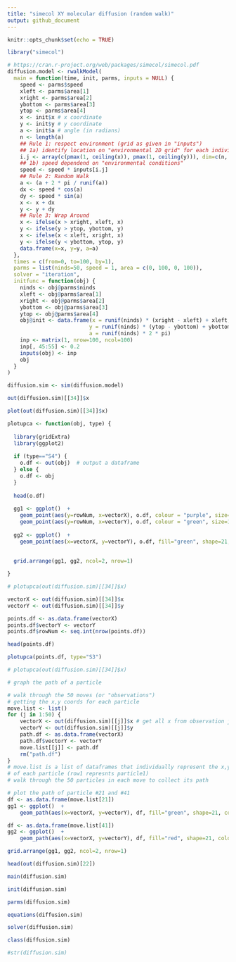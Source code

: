 ```yaml
---
title: "simecol XY molecular diffusion (random walk)"
output: github_document
---
```


```r
knitr::opts_chunk$set(echo = TRUE)
```

```r

library("simecol")

# https://cran.r-project.org/web/packages/simecol/simecol.pdf
diffusion.model <- rwalkModel(
  main = function(time, init, parms, inputs = NULL) {
    speed <- parms$speed
    xleft <- parms$area[1]
    xright <- parms$area[2]
    ybottom <- parms$area[3]
    ytop <- parms$area[4]
    x <- init$x # x coordinate
    y <- init$y # y coordinate
    a <- init$a # angle (in radians)
    n <- length(a)
    ## Rule 1: respect environment (grid as given in "inputs")
    ## 1a) identify location on "environmental 2D grid" for each individual
    i.j <- array(c(pmax(1, ceiling(x)), pmax(1, ceiling(y))), dim=c(n, 2))
    ## 1b) speed dependend on "environmental conditions"
    speed <- speed * inputs[i.j]
    ## Rule 2: Random Walk
    a <- (a + 2 * pi / runif(a))
    dx <- speed * cos(a)
    dy <- speed * sin(a)
    x <- x + dx
    y <- y + dy
    ## Rule 3: Wrap Around
    x <- ifelse(x > xright, xleft, x)
    y <- ifelse(y > ytop, ybottom, y)
    x <- ifelse(x < xleft, xright, x)
    y <- ifelse(y < ybottom, ytop, y)
    data.frame(x=x, y=y, a=a)
  },
  times = c(from=0, to=100, by=1),
  parms = list(ninds=50, speed = 1, area = c(0, 100, 0, 100)),
  solver = "iteration",
  initfunc = function(obj) {
    ninds <- obj@parms$ninds
    xleft <- obj@parms$area[1]
    xright <- obj@parms$area[2]
    ybottom <- obj@parms$area[3]
    ytop <- obj@parms$area[4]
    obj@init <- data.frame(x = runif(ninds) * (xright - xleft) + xleft,
                          y = runif(ninds) * (ytop - ybottom) + ybottom,
                          a = runif(ninds) * 2 * pi)
    inp <- matrix(1, nrow=100, ncol=100)
    inp[, 45:55] <- 0.2
    inputs(obj) <- inp
    obj
  }
)
```


```r
diffusion.sim <- sim(diffusion.model)

out(diffusion.sim)[[34]]$x
```

```r
plot(out(diffusion.sim)[[34]]$x)
```


```r

plotupca <- function(obj, type) {
  
  library(gridExtra)
  library(ggplot2)
  
  if (type=="S4") {
    o.df <- out(obj)  # output a dataframe
  } else {
    o.df <- obj
  }
  
  head(o.df)
  
  gg1 <- ggplot()  +
    geom_point(aes(y=rowNum, x=vectorX), o.df, colour = "purple", size=1, alpha=0.8)  +
    geom_point(aes(y=rowNum, x=vectorY), o.df, colour = "green", size=1, alpha=0.8)
  
  gg2 <- ggplot()  +
    geom_point(aes(x=vectorX, y=vectorY), o.df, fill="green", shape=21, colour = "purple", alpha=0.6) 
  
  
  grid.arrange(gg1, gg2, ncol=2, nrow=1)

}

```

```r
# plotupca(out(diffusion.sim)[[34]]$x)

vectorX <- out(diffusion.sim)[[34]]$x
vectorY <- out(diffusion.sim)[[34]]$y

points.df <- as.data.frame(vectorX)
points.df$vectorY <- vectorY
points.df$rowNum <- seq.int(nrow(points.df))

head(points.df)

plotupca(points.df, type="S3")
```

```r
# plotupca(out(diffusion.sim)[[34]]$x)

# graph the path of a particle

# walk through the 50 moves (or "observations") 
# getting the x,y coords for each particle
move.list <- list()
for (j in 1:50) {
    vectorX <- out(diffusion.sim)[[j]]$x # get all x from observation j
    vectorY <- out(diffusion.sim)[[j]]$y
    path.df <- as.data.frame(vectorX)
    path.df$vectorY <- vectorY
    move.list[[j]] <- path.df
    rm("path.df")
}
# move.list is a list of dataframes that individually represent the x,y path
# of each particle (row1 represnts particle1)
# walk through the 50 particles in each move to collect its path

# plot the path of particle #21 and #41
df <- as.data.frame(move.list[21])
gg1 <- ggplot()  +
    geom_path(aes(x=vectorX, y=vectorY), df, fill="green", shape=21, colour = "purple", alpha=0.6) 

df <- as.data.frame(move.list[41])
gg2 <- ggplot()  +
    geom_path(aes(x=vectorX, y=vectorY), df, fill="red", shape=21, colour = "green", alpha=0.6)

grid.arrange(gg1, gg2, ncol=2, nrow=1)

```

```r
head(out(diffusion.sim)[22])
```

```r
main(diffusion.sim)
```

```r
init(diffusion.sim)
```

```r
parms(diffusion.sim)
```

```r
equations(diffusion.sim)
```

```r
solver(diffusion.sim)
```

```r
class(diffusion.sim)
```

```r
#str(diffusion.sim)
```
